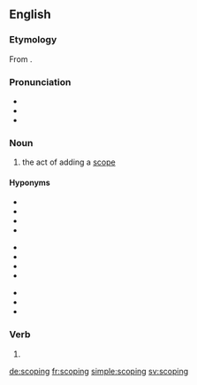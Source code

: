 ==English==

===Etymology===
From {{suffix|scope|ing|lang=en}}.

===Pronunciation===
* {{IPA|/ˈskəʊpɪŋ/|lang=en}}
* {{IPA|/ˈskoʊpiːŋ/|lang=en}}
* {{hyphenation|scope|ing|lang=en}}

===Noun===
{{en-noun}}

# {{context|computing|lang=en}} the act of adding a [[scope]]

====Hyponyms====
{{hyp-top3|Hyponyms}}
* {{l/en|block scoping}}
* {{l/en|dynamic scoping}}
* {{l/en|expression scoping}}
* {{l/en|file scoping}}
{{hyp-mid3}}
* {{l/en|function scoping}}
* {{l/en|global scoping}}
* {{l/en|lexical scoping}}
* {{l/en|module scoping}}
{{hyp-mid3}}
* {{l/en|one-level scoping}}
* {{l/en|static scoping}}
* {{l/en|two-level scoping}}
{{hyp-bottom}}

===Verb===
{{head|en|present participle}}

# {{present participle of|scope|lang=en}}

[[de:scoping]]
[[fr:scoping]]
[[simple:scoping]]
[[sv:scoping]]
